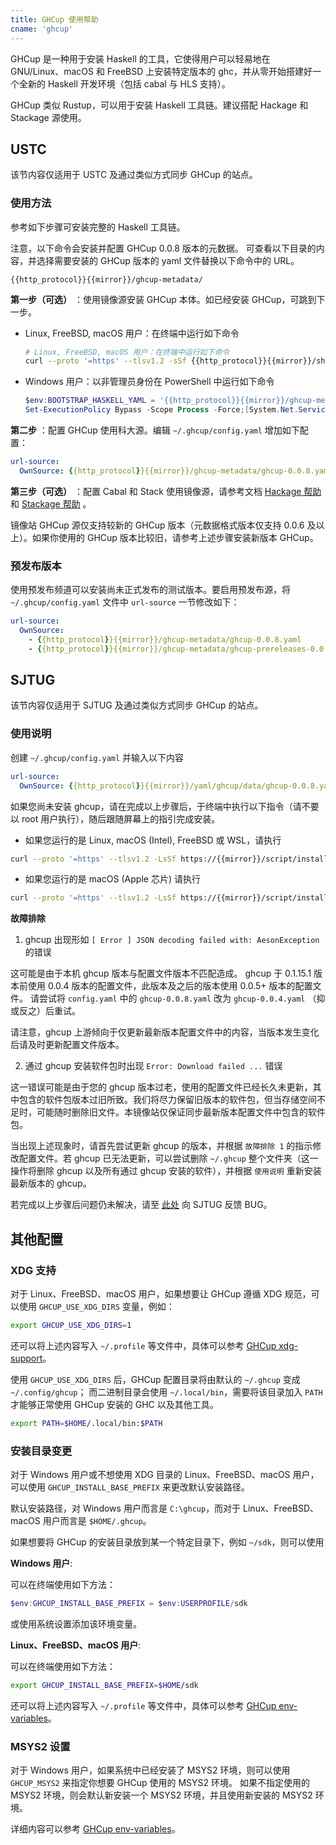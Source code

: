 ```yaml
---
title: GHCup 使用帮助
cname: 'ghcup'
---
```


GHCup 是一种用于安装 Haskell 的工具，它使得用户可以轻易地在 GNU/Linux、macOS 和 FreeBSD 上安装特定版本的 ghc，并从零开始搭建好一个全新的 Haskell 开发环境（包括 cabal 与 HLS 支持）。

GHCup 类似 Rustup，可以用于安装 Haskell 工具链。建议搭配 Hackage 和 Stackage 源使用。

## USTC

该节内容仅适用于 USTC 及通过类似方式同步 GHCup 的站点。

### 使用方法

参考如下步骤可安装完整的 Haskell 工具链。

注意，以下命令会安装并配置 GHCup 0.0.8 版本的元数据。
可查看以下目录的内容，并选择需要安装的 GHCup 版本的 yaml 文件替换以下命令中的 URL。

<CodeBlock>

```
{{http_protocol}}{{mirror}}/ghcup-metadata/
```

</CodeBlock>

**第一步（可选）** ：使用镜像源安装 GHCup 本体。如已经安装 GHCup，可跳到下一步。

- Linux, FreeBSD, macOS 用户：在终端中运行如下命令

  <CodeBlock>

  ```bash
  # Linux, FreeBSD, macOS 用户：在终端中运行如下命令
  curl --proto '=https' --tlsv1.2 -sSf {{http_protocol}}{{mirror}}/sh/bootstrap-haskell | BOOTSTRAP_HASKELL_YAML={{http_protocol}}{{mirror}}/ghcup-metadata/ghcup-0.0.8.yaml sh
  ```

  </CodeBlock>

- Windows 用户：以非管理员身份在 PowerShell 中运行如下命令

  <CodeBlock>

  ```powershell
  $env:BOOTSTRAP_HASKELL_YAML = '{{http_protocol}}{{mirror}}/ghcup-metadata/ghcup-0.0.8.yaml'
  Set-ExecutionPolicy Bypass -Scope Process -Force;[System.Net.ServicePointManager]::SecurityProtocol = [System.Net.ServicePointManager]::SecurityProtocol -bor 3072;Invoke-Command -ScriptBlock ([ScriptBlock]::Create((Invoke-WebRequest {{http_protocol}}{{mirror}}/sh/bootstrap-haskell.ps1 -UseBasicParsing))) -ArgumentList $true
  ```

  </CodeBlock>

**第二步** ：配置 GHCup 使用科大源。编辑 `~/.ghcup/config.yaml` 增加如下配置：

<CodeBlock>

```yaml
url-source:
  OwnSource: {{http_protocol}}{{mirror}}/ghcup-metadata/ghcup-0.0.8.yaml
```

</CodeBlock>

**第三步（可选）** ：配置 Cabal 和 Stack 使用镜像源，请参考文档 [Hackage 帮助](/hackage/) 和 [Stackage 帮助](stackage) 。

镜像站 GHCup 源仅支持较新的 GHCup 版本（元数据格式版本仅支持 0.0.6 及以上）。如果你使用的 GHCup 版本比较旧，请参考上述步骤安装新版本 GHCup。

### 预发布版本

使用预发布频道可以安装尚未正式发布的测试版本。要启用预发布源，将 `~/.ghcup/config.yaml` 文件中 `url-source` 一节修改如下：

<CodeBlock>

```yaml
url-source:
  OwnSource:
    - {{http_protocol}}{{mirror}}/ghcup-metadata/ghcup-0.0.8.yaml
    - {{http_protocol}}{{mirror}}/ghcup-metadata/ghcup-prereleases-0.0.8.yaml
```

</CodeBlock>

## SJTUG

该节内容仅适用于 SJTUG 及通过类似方式同步 GHCup 的站点。

### 使用说明

创建 `~/.ghcup/config.yaml` 并输入以下内容

<CodeBlock>

```yaml
url-source:
  OwnSource: {{http_protocol}}{{mirror}}/yaml/ghcup/data/ghcup-0.0.8.yaml
```

</CodeBlock>

如果您尚未安装 ghcup，请在完成以上步骤后，于终端中执行以下指令（请不要以 root 用户执行），随后跟随屏幕上的指引完成安装。

- 如果您运行的是 Linux, macOS (Intel), FreeBSD 或 WSL，请执行

<CodeBlock>

```bash
curl --proto '=https' --tlsv1.2 -LsSf https://{{mirror}}/script/install.sh | sh
```

</CodeBlock>

- 如果您运行的是 macOS (Apple 芯片) 请执行

<CodeBlock>

```bash
curl --proto '=https' --tlsv1.2 -LsSf https://{{mirror}}/script/install.sh | arch -x86_64 /bin/bash
```

</CodeBlock>

**故障排除**

1. ghcup 出现形如 `[ Error ] JSON decoding failed with: AesonException` 的错误

这可能是由于本机 ghcup 版本与配置文件版本不匹配造成。
ghcup 于 0.1.15.1 版本前使用 0.0.4 版本的配置文件，此版本及之后的版本使用 0.0.5+ 版本的配置文件。
请尝试将 `config.yaml` 中的 `ghcup-0.0.8.yaml` 改为 `ghcup-0.0.4.yaml` （抑或反之）后重试。

请注意，ghcup 上游倾向于仅更新最新版本配置文件中的内容，当版本发生变化后请及时更新配置文件版本。

2. 通过 ghcup 安装软件包时出现 `Error: Download failed ...` 错误

这一错误可能是由于您的 ghcup 版本过老，使用的配置文件已经长久未更新，其中包含的软件包版本过旧所致。我们将尽力保留旧版本的软件包，但当存储空间不足时，可能随时删除旧文件。本镜像站仅保证同步最新版本配置文件中包含的软件包。

当出现上述现象时，请首先尝试更新 ghcup 的版本，并根据 `故障排除 1` 的指示修改配置文件。若 ghcup 已无法更新，可以尝试删除 `~/.ghcup` 整个文件夹（这一操作将删除 ghcup 以及所有通过 ghcup 安装的软件），并根据 `使用说明` 重新安装最新版本的 ghcup。

若完成以上步骤后问题仍未解决，请至 [此处](https://github.com/sjtug/mirror-requests) 向 SJTUG 反馈 BUG。

## 其他配置

### XDG 支持

对于 Linux、FreeBSD、macOS 用户，如果想要让 GHCup 遵循 XDG 规范，可以使用 `GHCUP_USE_XDG_DIRS` 变量，例如：

```bash
export GHCUP_USE_XDG_DIRS=1
```

还可以将上述内容写入 `~/.profile` 等文件中，具体可以参考 [GHCup xdg-support](https://www.haskell.org/ghcup/guide/#xdg-support)。

使用 `GHCUP_USE_XDG_DIRS` 后，GHCup 配置目录将由默认的 `~/.ghcup` 变成 `~/.config/ghcup`；
而二进制目录会使用 `~/.local/bin`，需要将该目录加入 `PATH` 才能够正常使用 GHCup 安装的 GHC 以及其他工具。

```bash
export PATH=$HOME/.local/bin:$PATH
```

### 安装目录变更

对于 Windows 用户或不想使用 XDG 目录的 Linux、FreeBSD、macOS 用户，可以使用 `GHCUP_INSTALL_BASE_PREFIX` 来更改默认安装路径。

默认安装路径，对 Windows 用户而言是 `C:\ghcup`，而对于 Linux、FreeBSD、macOS 用户而言是 `$HOME/.ghcup`。

如果想要将 GHCup 的安装目录放到某一个特定目录下，例如 `~/sdk`，则可以使用

**Windows 用户**:

可以在终端使用如下方法：

```powershell
$env:GHCUP_INSTALL_BASE_PREFIX = $env:USERPROFILE/sdk
```

或使用系统设置添加该环境变量。

**Linux、FreeBSD、macOS 用户**:

可以在终端使用如下方法：

```bash
export GHCUP_INSTALL_BASE_PREFIX=$HOME/sdk
```

还可以将上述内容写入 `~/.profile` 等文件中，具体可以参考 [GHCup env-variables](https://www.haskell.org/ghcup/guide/#env-variables)。

### MSYS2 设置

对于 Windows 用户，如果系统中已经安装了 MSYS2 环境，则可以使用 `GHCUP_MSYS2` 来指定你想要 GHCup 使用的 MSYS2 环境。
如果不指定使用的 MSYS2 环境，则会默认新安装一个 MSYS2 环境，并且使用新安装的 MSYS2 环境。

详细内容可以参考 [GHCup env-variables](https://www.haskell.org/ghcup/guide/#env-variables)。
